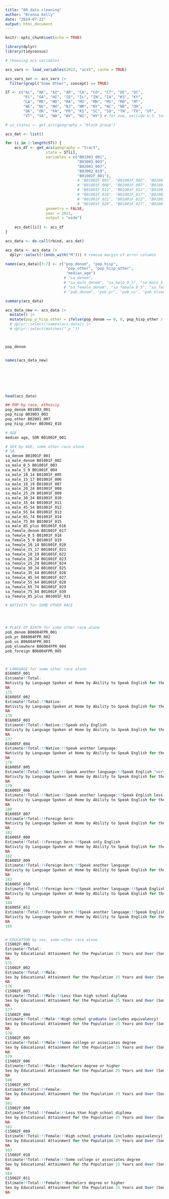 ```yaml
---
title: "00_data cleaning"
author: "Brenna Kelly"
date: "2024-07-22"
output: html_document
---
```


```r
knitr::opts_chunk$set(echo = TRUE)
```


```r

library(dplyr)
library(tidycensus)

```


```r

# choosing acs variables

acs_vars <- load_variables(2022, "acs5", cache = TRUE)

acs_vars_sor <- acs_vars |>
  filter(grepl("Some Other", concept) == TRUE)

```




```r

ST <- c("AL", "AK", "AZ", "AR", "CA", "CO", "CT", "DE", "DC", 
        "FL", "GA", "HI", "ID", "IL", "IN", "IA", "KS", "KY",
        "LA", "ME", "MD", "MA", "MI", "MN", "MS", "MO", "MT", 
        "NE", "NV", "NH", "NJ", "NM", "NY", "NC", "ND", "OH", 
        "OK", "OR", "PA", "PR", "RI", "SC", "SD", "TN", "TX", "UT", 
        "VT", "VA", "WA", "WV", "WI", "WY") # for now, exclude U.S. territories

# us_states <- get_acs(geography = "block group")

acs_dat <- list()

for (i in 1:length(ST)) {
    acs_df <- get_acs(geography = "tract",
                  state = ST[i],
                  variables = c("B01003_001", 
                                "B03003_003", 
                                "B02001_007", 
                                "B03002_018",
                                "B01002F_001"),
                                # "B01002F_001", "B01001F_002", "B01001F_003", "B01001F_004", "B01001F_005",
                                # "B01001F_006", "B01001F_007", "B01001F_008", "B01001F_009", "B01001F_010",
                                # "B01001F_011", "B01001F_012", "B01001F_013", "B01001F_014", "B01001F_015",
                                # "B01001F_016", "B01001F_017", "B01001F_018", "B01001F_019", "B01001F_020",
                                # "B01001F_021", "B01001F_022", "B01001F_023", "B01001F_024", "B01001F_025",
                                # "B01001F_026", "B01001F_027", "B01001F_028", "B01001F_029", "B01001F_030", "B01001F_031","B06004FPR_001","B06004FPR_002","B06004FPR_003","B06004FPR_004","B06004FPR_005"),
                  geometry = FALSE,
                  year = 2021,
                  output = "wide")
    
    acs_dat[[i]] <- acs_df
}

acs_data <- do.call(rbind, acs_dat)

acs_data <- acs_data |>
  dplyr::select(!(ends_with("M"))) # remove margin of error columns

names(acs_data)[3:7] <- c("pop_denom", "pop_hisp",
                           "pop_other", "pop_hisp_other",
                           "median_age")
                          # "sa_denom",
                          # "sa_male_denom", "sa_male_0_5", "sa_male_5_9", "sa_male_10_14", "sa_male_15_17", "sa_male_18_19", "sa_male_20_24", "sa_male_25_29", "sa_male_30_34", "sa_male_35_44", "sa_male_45_54", "sa_male_55_64", "sa_male_65_74", "sa_male_75_84", "sa_male_85_plus",
                          # "sa_female_denom", "sa_female_0_5", "sa_female_5_9", "sa_female_10_14", "sa_female_15_17", "sa_female_18_19", "sa_female_20_24", "sa_female_25_29", "sa_female_30_34", "sa_female_35_44", "sa_female_45_54", "sa_female_55_64", "sa_female_65_74", "sa_female_75_84", "sa_female_85_plus",
                          # "pob_denom", "pob_pr", "pob_us", "pob_elsewhere", "pob_foreign")

summary(acs_data)

acs_data_new <- acs_data |>
  mutate() |> 
  mutate(pop_p_hisp_other = ifelse(pop_denom == 0, 0, pop_hisp_other / pop_denom)) |>
  # dplyr::select(!names(acs_data)) |>
  # dplyr::select(matches("_p_"))



pop_denom


names(acs_data_new)
  






head(acs_data)

```


```r

## POP by race, ethniciy
pop_denom B01003_001
pop_hisp B03003_003
pop_other B02001_007
pop_hisp_other B03002_018

# AGE
median age, SOR B01002F_001

# SEX by AGE, some other race alone
# SA_
sa_denom B01001F_001
sa_male_denom B01001F_002
sa_male_0_5 B01001F_003
sa_male_5_9 B01001F_004
sa_male_10_14 B01001F_005
sa_male_15_17 B01001F_006
sa_male_18_19 B01001F_007
sa_male_20_24 B01001F_008
sa_male_25_29 B01001F_009
sa_male_30_34 B01001F_010
sa_male_35_44 B01001F_011
sa_male_45_54 B01001F_012
sa_male_55_64 B01001F_013
sa_male_65_74 B01001F_014
sa_male_75_84 B01001F_015
sa_male_85_plus B01001F_016
sa_female_denom B01001F_017
sa_female_0_5 B01001F_018
sa_female_5_9 B01001F_019
sa_female_10_14 B01001F_020
sa_female_15_17 B01001F_021
sa_female_18_19 B01001F_022
sa_female_20_24 B01001F_023
sa_female_25_29 B01001F_024
sa_female_30_34 B01001F_025
sa_female_35_44 B01001F_026
sa_female_45_54 B01001F_027
sa_female_55_64 B01001F_028
sa_female_65_74 B01001F_029
sa_female_75_84 B01001F_030
sa_female_85_plus B01001F_031

# NATIVITY for SOME OTHER RACE




# PLACE OF BIRTH for some other race alone
pob_denom B06004FPR_001
pob_pr B06004FPR_002
pob_us B06004FPR_003
pob_elsewhere B06004FPR_004
pob_foreign B06004FPR_005



# LANGUAGE for some other race alone
B16005F_001
Estimate!!Total:
Nativity by Language Spoken at Home by Ability to Speak English for the Population 5 Years and Over (Some Other Race Alone)
NA
175
B16005F_002
Estimate!!Total:!!Native:
Nativity by Language Spoken at Home by Ability to Speak English for the Population 5 Years and Over (Some Other Race Alone)
NA
176
B16005F_003
Estimate!!Total:!!Native:!!Speak only English
Nativity by Language Spoken at Home by Ability to Speak English for the Population 5 Years and Over (Some Other Race Alone)
NA
177
B16005F_004
Estimate!!Total:!!Native:!!Speak another language:
Nativity by Language Spoken at Home by Ability to Speak English for the Population 5 Years and Over (Some Other Race Alone)
NA
178
B16005F_005
Estimate!!Total:!!Native:!!Speak another language:!!Speak English "very well"
Nativity by Language Spoken at Home by Ability to Speak English for the Population 5 Years and Over (Some Other Race Alone)
NA
179
B16005F_006
Estimate!!Total:!!Native:!!Speak another language:!!Speak English less than "very well"
Nativity by Language Spoken at Home by Ability to Speak English for the Population 5 Years and Over (Some Other Race Alone)
NA
180
B16005F_007
Estimate!!Total:!!Foreign born:
Nativity by Language Spoken at Home by Ability to Speak English for the Population 5 Years and Over (Some Other Race Alone)
NA
181
B16005F_008
Estimate!!Total:!!Foreign born:!!Speak only English
Nativity by Language Spoken at Home by Ability to Speak English for the Population 5 Years and Over (Some Other Race Alone)
NA
182
B16005F_009
Estimate!!Total:!!Foreign born:!!Speak another language:
Nativity by Language Spoken at Home by Ability to Speak English for the Population 5 Years and Over (Some Other Race Alone)
NA
183
B16005F_010
Estimate!!Total:!!Foreign born:!!Speak another language:!!Speak English "very well"
Nativity by Language Spoken at Home by Ability to Speak English for the Population 5 Years and Over (Some Other Race Alone)
NA
184
B16005F_011
Estimate!!Total:!!Foreign born:!!Speak another language:!!Speak English less than "very well"
Nativity by Language Spoken at Home by Ability to Speak English for the Population 5 Years and Over (Some Other Race Alone)
NA
185


# EDUCATION by sex, some other race alone
C15002F_001
Estimate!!Total:
Sex by Educational Attainment for the Population 25 Years and Over (Some Other Race Alone)
NA
575
C15002F_002
Estimate!!Total:!!Male:
Sex by Educational Attainment for the Population 25 Years and Over (Some Other Race Alone)
NA
576
C15002F_003
Estimate!!Total:!!Male:!!Less than high school diploma
Sex by Educational Attainment for the Population 25 Years and Over (Some Other Race Alone)
NA
577
C15002F_004
Estimate!!Total:!!Male:!!High school graduate (includes equivalency)
Sex by Educational Attainment for the Population 25 Years and Over (Some Other Race Alone)
NA
578
C15002F_005
Estimate!!Total:!!Male:!!Some college or associates degree
Sex by Educational Attainment for the Population 25 Years and Over (Some Other Race Alone)
NA
579
C15002F_006
Estimate!!Total:!!Male:!!Bachelors degree or higher
Sex by Educational Attainment for the Population 25 Years and Over (Some Other Race Alone)
NA
580
C15002F_007
Estimate!!Total:!!Female:
Sex by Educational Attainment for the Population 25 Years and Over (Some Other Race Alone)
NA
581
C15002F_008
Estimate!!Total:!!Female:!!Less than high school diploma
Sex by Educational Attainment for the Population 25 Years and Over (Some Other Race Alone)
NA
582
C15002F_009
Estimate!!Total:!!Female:!!High school graduate (includes equivalency)
Sex by Educational Attainment for the Population 25 Years and Over (Some Other Race Alone)
NA
583
C15002F_010
Estimate!!Total:!!Female:!!Some college or associates degree
Sex by Educational Attainment for the Population 25 Years and Over (Some Other Race Alone)
NA
584
C15002F_011
Estimate!!Total:!!Female:!!Bachelors degree or higher
Sex by Educational Attainment for the Population 25 Years and Over (Some Other Race Alone)
NA



```




